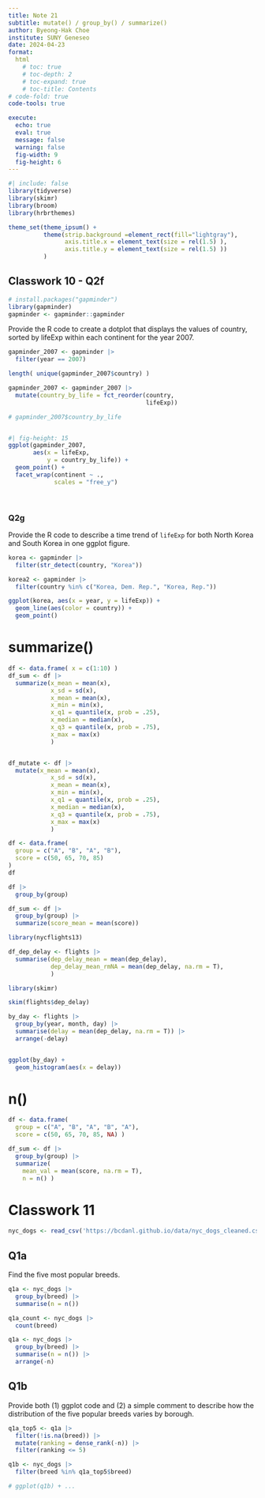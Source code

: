 ```yaml
---
title: Note 21
subtitle: mutate() / group_by() / summarize()
author: Byeong-Hak Choe
institute: SUNY Geneseo
date: 2024-04-23
format: 
  html
    # toc: true
    # toc-depth: 2
    # toc-expand: true
    # toc-title: Contents
# code-fold: true
code-tools: true

execute:
  echo: true
  eval: true
  message: false
  warning: false
  fig-width: 9
  fig-height: 6
---
```

```r
#| include: false
library(tidyverse)
library(skimr)
library(broom)
library(hrbrthemes)

theme_set(theme_ipsum() +
          theme(strip.background =element_rect(fill="lightgray"),
                axis.title.x = element_text(size = rel(1.5) ),
                axis.title.y = element_text(size = rel(1.5) ))
          )

```


## Classwork 10 - Q2f

```r
# install.packages("gapminder")
library(gapminder)
gapminder <- gapminder::gapminder
```


Provide the R code to create a dotplot that displays the values of country, sorted by lifeExp within each continent for the year 2007.


```r
gapminder_2007 <- gapminder |> 
  filter(year == 2007)

length( unique(gapminder_2007$country) )

gapminder_2007 <- gapminder_2007 |> 
  mutate(country_by_life = fct_reorder(country,
                                       lifeExp))

# gapminder_2007$country_by_life



```

```r
#| fig-height: 15
ggplot(gapminder_2007,
       aes(x = lifeExp,
           y = country_by_life)) +
  geom_point() +
  facet_wrap(continent ~ .,
             scales = "free_y")
```

<br>


### Q2g
Provide the R code to describe a time trend of `lifeExp` for both North Korea and South Korea in one ggplot figure.

```r
korea <- gapminder |> 
  filter(str_detect(country, "Korea"))

korea2 <- gapminder |> 
  filter(country %in% c("Korea, Dem. Rep.", "Korea, Rep."))

```


```r
ggplot(korea, aes(x = year, y = lifeExp)) +
  geom_line(aes(color = country)) +
  geom_point()

```


# summarize()

```r
df <- data.frame( x = c(1:10) )
df_sum <- df |> 
  summarize(x_mean = mean(x),
            x_sd = sd(x),
            x_mean = mean(x),
            x_min = min(x),
            x_q1 = quantile(x, prob = .25),
            x_median = median(x),
            x_q3 = quantile(x, prob = .75),
            x_max = max(x)
            )


df_mutate <- df |> 
  mutate(x_mean = mean(x),
            x_sd = sd(x),
            x_mean = mean(x),
            x_min = min(x),
            x_q1 = quantile(x, prob = .25),
            x_median = median(x),
            x_q3 = quantile(x, prob = .75),
            x_max = max(x)
            )
```



```r
df <- data.frame(
  group = c("A", "B", "A", "B"),
  score = c(50, 65, 70, 85)
)
df

df |> 
  group_by(group)


```


```r
df_sum <- df |> 
  group_by(group) |> 
  summarize(score_mean = mean(score))
```



```r
library(nycflights13)

df_dep_delay <- flights |> 
  summarise(dep_delay_mean = mean(dep_delay),
            dep_delay_mean_rmNA = mean(dep_delay, na.rm = T),
            )

library(skimr)

skim(flights$dep_delay)

```

```r
by_day <- flights |> 
  group_by(year, month, day) |> 
  summarise(delay = mean(dep_delay, na.rm = T)) |> 
  arrange(-delay)


ggplot(by_day) +
  geom_histogram(aes(x = delay))
```

# n()

```r
df <- data.frame(
  group = c("A", "B", "A", "B", "A"),
  score = c(50, 65, 70, 85, NA) )

df_sum <- df |> 
  group_by(group) |> 
  summarize(
    mean_val = mean(score, na.rm = T),
    n = n() )
```



# Classwork 11

```r
nyc_dogs <- read_csv('https://bcdanl.github.io/data/nyc_dogs_cleaned.csv')
```
## Q1a
Find the five most popular breeds.

```r
q1a <- nyc_dogs |> 
  group_by(breed) |> 
  summarise(n = n()) 
```

```r
q1a_count <- nyc_dogs |> 
  count(breed)
```


```r
q1a <- nyc_dogs |> 
  group_by(breed) |> 
  summarise(n = n()) |> 
  arrange(-n)
```


## Q1b

Provide both (1) ggplot code and (2) a simple comment to describe how the distribution of the five popular breeds varies by borough.


```r
q1a_top5 <- q1a |> 
  filter(!is.na(breed)) |> 
  mutate(ranking = dense_rank(-n)) |> 
  filter(ranking <= 5)

q1b <- nyc_dogs |> 
  filter(breed %in% q1a_top5$breed)

# ggplot(q1b) + ...
```

